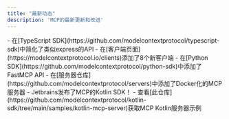 ```yaml
---
title: "最新动态"
description: 'MCP的最新更新和改进'
---
```


<Update label="2025-01-18" description="SDK和服务器改进">
  - 在[TypeScript SDK](https://github.com/modelcontextprotocol/typescript-sdk)中简化了类似express的API
  - 在[客户端页面](https://modelcontextprotocol.io/clients)添加了8个新客户端
</Update>

<Update label="2025-01-03" description="SDK和服务器改进">
  - 在[Python SDK](https://github.com/modelcontextprotocol/python-sdk)中添加了FastMCP API
  - 在[服务器仓库](https://github.com/modelcontextprotocol/servers)中添加了Docker化的MCP服务器
</Update>

<Update label="2024-12-21" description="发布Kotlin SDK">
  - Jetbrains发布了MCP的Kotlin SDK！
  - 查看[此仓库](https://github.com/modelcontextprotocol/kotlin-sdk/tree/main/samples/kotlin-mcp-server)获取MCP Kotlin服务器示例
</Update>